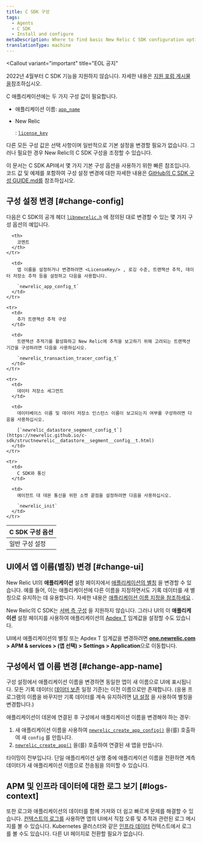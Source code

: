 ```yaml
---
title: C SDK 구성
tags:
  - Agents
  - C SDK
  - Install and configure
metaDescription: Where to find basic New Relic C SDK configuration options you can change to fine-tune monitoring of your app.
translationType: machine
---
```


<Callout
  variant="important"
  title="EOL 공지"
>
  2022년 4월부터 C SDK 기능을 지원하지 않습니다. 자세한 내용은 [지원 포럼 게시물 을](https://discuss.newrelic.com/t/q1-bulk-eol-announcement-fy23/181744)참조하십시오.
</Callout>

C 애플리케이션에는 두 가지 구성 값이 필요합니다.

* 애플리케이션 이름: [`app_name`](https://newrelic.github.io/c-sdk/struct__newrelic__app__config__t.html#a0543f501cfec009c483be0c6d5d511f7)

* New Relic

  <LicenseKey/>

  : [`license_key`](https://newrelic.github.io/c-sdk/struct__newrelic__app__config__t.html#aac3c5f9a0e5da64836a806c47b954b71)

다른 모든 구성 값은 선택 사항이며 일반적으로 기본 설정을 변경할 필요가 없습니다. 그러나 필요한 경우 New Relic의 C SDK 구성을 조정할 수 있습니다.

이 문서는 C SDK API에서 몇 가지 기본 구성 옵션을 사용하기 위한 빠른 참조입니다. 코드 값 및 예제를 포함하여 구성 설정 변경에 대한 자세한 내용은 [GitHub의 C SDK 구성 GUIDE.md를](https://github.com/newrelic/c-sdk/blob/master/GUIDE.md#configuration) 참조하십시오.

## 구성 설정 변경 [#change-config]

다음은 C SDK의 공개 헤더 [`libnewrelic.h`](https://newrelic.github.io/c-sdk/libnewrelic_8h.html) 에 정의된 대로 변경할 수 있는 몇 가지 구성 옵션의 예입니다.

<table>
  <thead>
    <tr>
      <th style={{ width: "300px" }}>
        C SDK 구성 옵션
      </th>

      <th>
        코멘트
      </th>
    </tr>
  </thead>

  <tbody>
    <tr>
      <td>
        일반 구성 설정
      </td>

      <td>
        앱 이름을 설정하거나 변경하려면 <LicenseKey/> , 로깅 수준, 트랜잭션 추적, 데이터 저장소 추적 등을 설정하고 다음을 사용합니다.

        `newrelic_app_config_t`
      </td>
    </tr>

    <tr>
      <td>
        추가 트랜잭션 추적 구성
      </td>

      <td>
        트랜잭션 추적기를 활성화하고 New Relic에 추적을 보고하기 위해 고려되는 트랜잭션 기간을 구성하려면 다음을 사용하십시오.

        `newrelic_transaction_tracer_config_t`
      </td>
    </tr>

    <tr>
      <td>
        데이터 저장소 세그먼트
      </td>

      <td>
        데이터베이스 이름 및 데이터 저장소 인스턴스 이름이 보고되는지 여부를 구성하려면 다음을 사용하십시오.

        [`newrelic_datastore_segment_config_t`](https://newrelic.github.io/c-sdk/structnewrelic__datastore__segment__config__t.html)
      </td>
    </tr>

    <tr>
      <td>
        C SDK와 통신
      </td>

      <td>
        에이전트 대 데몬 통신을 위한 소켓 끝점을 설정하려면 다음을 사용하십시오.

        `newrelic_init`
      </td>
    </tr>
  </tbody>
</table>

## UI에서 앱 이름(별칭) 변경 [#change-ui]

New Relic UI의 **애플리케이션** 설정 페이지에서 [애플리케이션의 별칭](/docs/agents/manage-apm-agents/app-naming/name-your-application#differences) 을 변경할 수 있습니다. 예를 들어, 이는 애플리케이션에 다른 이름을 지정하면서도 기록 데이터를 새 별칭으로 유지하는 데 유용합니다. 자세한 내용은 [애플리케이션 이름 지정을 참조하세요](/docs/agents/manage-apm-agents/app-naming/name-your-application) .

New Relic의 C SDK는 [서버 측 구성](/docs/agents/manage-apm-agents/configuration/server-side-agent-configuration) 을 지원하지 않습니다. 그러나 UI의 이 **애플리케이션** 설정 페이지를 사용하여 애플리케이션의 [Apdex T](/docs/apm/new-relic-apm/apdex/apdex-measure-user-satisfaction) 임계값을 설정할 수도 있습니다.

UI에서 애플리케이션의 별칭 또는 Apdex T 임계값을 변경하려면 **[one.newrelic.com](https://one.newrelic.com/all-capabilities) > APM & services > (앱 선택) > Settings > Application**으로 이동합니다.

## 구성에서 앱 이름 변경 [#change-app-name]

구성 설정에서 애플리케이션 이름을 변경하면 동일한 앱이 새 이름으로 UI에 표시됩니다. 모든 기록 데이터( [데이터 보존](/docs/apm/new-relic-apm/maintenance/apm-data-retention) 일정 기준)는 이전 이름으로만 존재합니다. (응용 프로그램의 이름을 바꾸지만 기록 데이터를 계속 유지하려면 [UI 설정](#change-ui) 을 사용하여 별칭을 변경합니다.)

애플리케이션이 데몬에 연결된 후 구성에서 애플리케이션 이름을 변경해야 하는 경우:

1. 새 애플리케이션 이름을 사용하여 [`newrelic_create_app_config()`](https://newrelic.github.io/c-sdk/libnewrelic_8h.html#af067b3ff89a40b6fa417e18be5e847aa) 을(를) 호출하여 새 `config` 를 만듭니다.
2. [`newrelic_create_app()`](https://newrelic.github.io/c-sdk/libnewrelic_8h.html#a61dd90439ae3cc5060021f6ab4701132) 을(를) 호출하여 연결된 새 앱을 만듭니다.

<Callout variant="caution">
  타이밍이 전부입니다. 단일 애플리케이션 실행 중에 애플리케이션 이름을 전환하면 계측 데이터가 새 애플리케이션 이름으로 전송됨을 의미할 수 있습니다.
</Callout>

## APM 및 인프라 데이터에 대한 로그 보기 [#logs-context]

또한 로그와 애플리케이션의 데이터를 함께 가져와 더 쉽고 빠르게 문제를 해결할 수 있습니다. [컨텍스트의 로그를](/docs/logs/logs-context/c-sdk-configure-logs-context/) 사용하면 앱의 UI에서 직접 오류 및 추적과 관련된 로그 메시지를 볼 수 있습니다. Kubernetes 클러스터와 같은 [인프라 데이터](/docs/logs/forward-logs/forward-your-logs-using-infrastructure-agent/) 컨텍스트에서 로그를 볼 수도 있습니다. 다른 UI 페이지로 전환할 필요가 없습니다.